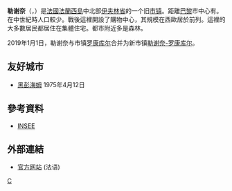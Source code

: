 {{noteTA|G1=法国地名}}
{{Infobox French former commune
|arrondissement     = [[凡尔赛区|凡尔赛区]]
|population         = 27690
|population date    = 2017年
|population footnotes   = <ref name=pop2017>[https://www.insee.fr/fr/statistiques/fichier/4265429/ensemble.pdf Téléchargement du fichier d'ensemble des populations légales en 2017], [[Institut_national_de_la_statistique_et_des_études_économiques|INSEE]]</ref>
}}
{{French Commune Map|78158}}
'''勒谢奈'''（{{lang-fr|Le Chesnay}}，{{IPA-fr|lə ʃɛnɛ|-|LL-Q150 (fra)-Jules78120-Le Chesnay.wav}}）是[[法國|法國]][[法蘭西島|法蘭西島]]中北部[[伊夫林省|伊夫林省]]的一个旧[[市镇_(法国)|市镇]]。距離[[巴黎|巴黎]]市中心有{{convert|16.7|km|mi|abbr=on}}。在中世紀時人口較少。戰後這裡開設了購物中心，其規模在西歐居於前列。這裡的大多數居民都居住在集體住宅。都市附近多是森林。

2019年1月1日，勒谢奈与市镇[[罗康库尔|罗康库尔]]合并为新市镇[[勒谢奈-罗康库尔|勒谢奈-罗康库尔]]。

==友好城市==
* {{DEU}}[[黑彭海姆|黑彭海姆]] 1975年4月12日

==參考資料==
*[http://www.insee.fr/en/home/home_page.asp INSEE] {{Wayback|url=http://www.insee.fr/en/home/home_page.asp |date=20071124142010 }}
{{Reflist}}

==外部連結==
*[http://www.lechesnay.fr/ 官方网站] (法语)

{{Authority control}}
[[Category:伊夫林省旧市镇|C]]